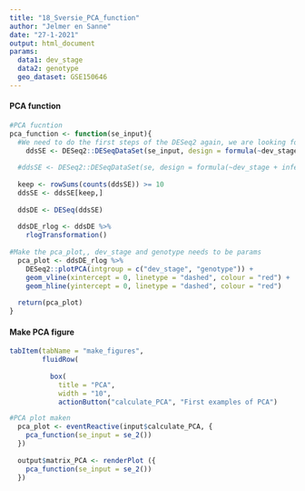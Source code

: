 ```yaml
---
title: "18_Sversie_PCA_function"
author: "Jelmer en Sanne"
date: "27-1-2021"
output: html_document
params:
  data1: dev_stage
  data2: genotype
  geo_dataset: GSE150646
---
```



#### PCA function
```r
#PCA fucntion
pca_function <- function(se_input){
  #We need to do the first steps of the DESeq2 again, we are looking for a solution to make this easier
    ddsSE <- DESeq2::DESeqDataSet(se_input, design = formula(~dev_stage + genotype))
  
  #ddsSE <- DESeq2::DESeqDataSet(se, design = formula(~dev_stage + infection_genotype))
  
  keep <- rowSums(counts(ddsSE)) >= 10
  ddsSE <- ddsSE[keep,]
  
  ddsDE <- DESeq(ddsSE)
  
  ddsDE_rlog <- ddsDE %>%
    rlogTransformation() 
  
#Make the pca_plot,, dev_stage and genotype needs to be params  
  pca_plot <- ddsDE_rlog %>%
    DESeq2::plotPCA(intgroup = c("dev_stage", "genotype")) +
    geom_vline(xintercept = 0, linetype = "dashed", colour = "red") +
    geom_hline(yintercept = 0, linetype = "dashed", colour = "red")
  
  return(pca_plot)
}
```


#### Make PCA figure
```r
tabItem(tabName = "make_figures",
        fluidRow(
          
          box(
            title = "PCA",
            width = "10",
            actionButton("calculate_PCA", "First examples of PCA")
```

```r
#PCA plot maken
  pca_plot <- eventReactive(input$calculate_PCA, {
    pca_function(se_input = se_2())
  })
  
  output$matrix_PCA <- renderPlot ({
    pca_function(se_input = se_2())
  })
```

